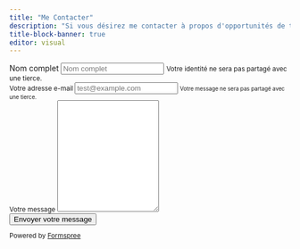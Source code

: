 ```yaml
---
title: "Me Contacter"
description: "Si vous désirez me contacter à propos d'opportunités de travailler ensemble ou de demandes de tutorat, freelance,bien vouloir remplir ce formulaire. **Ce dernier n'est pas destiné à demander de l'aide**. Merci de comprendre."
title-block-banner: true
editor: visual
---
```


```{=html}
<form action="https://formspree.io/f/xlevbykp" class="extra-padding" method="POST">
    
    <div class="form-group">
      
        <label for="name"> Nom complet </label>
        <input type="name" class="form-control" id="name" name="_name" ngModel="reply" aria-describedby="Name" placeholder="Nom complet">
        <small id="name" class="form-text text-muted"> Votre identité ne sera pas partagé avec une tierce.
    <div class="form-group">
      
        <label for="replyTo"> Votre adresse e-mail </label>
        <input type="email" class="form-control" id="replyTo" name="_replyto" ngModel="reply" aria-describedby="emailHelp" placeholder="test@example.com">
        <small id="emailHelp" class="form-text text-muted"> Votre message ne sera pas partagé avec une tierce. </small>
    </div>
    <div class="form-group">
        <label for="message"> Votre message </label>
        <textarea name="message" style="height:200px" class="form-control" id="message" placeholder="Bonjour! Je vous contacte parce que..."> </textarea>
    </div>
    <button type="submit" class="button"> Envoyer votre message </button>
</form>
```

Powered by [Formspree](https://formspree.io "Formspree")
